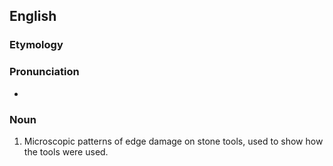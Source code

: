 ==English==


===Etymology===

{{prefix|micro|wear}}

===Pronunciation===

*{{IPA|ˈmaɪkɹoʊwɛəɹ}}

===Noun===
{{en-noun}}

#{{archeology}} Microscopic patterns of edge damage on stone tools, used to show how the tools were used.
